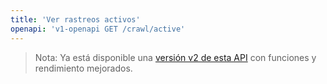 ```yaml
---
title: 'Ver rastreos activos'
openapi: 'v1-openapi GET /crawl/active'
---
```


> Nota: Ya está disponible una [versión v2 de esta API](/es/api-reference/endpoint/crawl-active) con funciones y rendimiento mejorados.